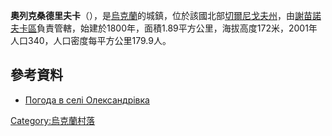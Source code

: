 {{coord|52|11|6|N|32|54|26|E|scale:100000|display=title}}

'''奧列克桑德里夫卡'''（{{lang-uk|Олександрівка}}），是[[烏克蘭|烏克蘭]]的城鎮，位於該國北部[[切爾尼戈夫州|切爾尼戈夫州]]，由[[謝苗諾夫卡區|謝苗諾夫卡區]]負責管轄，始建於1800年，面積1.89平方公里，海拔高度172米，2001年人口340，人口密度每平方公里179.9人。

==參考資料==
* [http://weather.in.ua/ua/chernigovskaja/18665 Погода в селі Олександрівка] {{Wayback|url=http://weather.in.ua/ua/chernigovskaja/18665 |date=20111220120135 }}

{{Ukraine-geo-stub}}
[[Category:烏克蘭村落|Category:烏克蘭村落]]